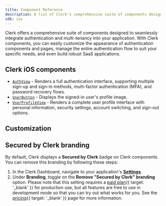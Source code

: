 ```yaml
---
title: Component Reference
description: A list of Clerk's comprehensive suite of components designed to seamlessly integrate authentication and multi-tenancy into your application.
sdk: ios
---
```


Clerk offers a comprehensive suite of components designed to seamlessly integrate authentication and multi-tenancy into your application. With Clerk components, you can easily customize the appearance of authentication components and pages, manage the entire authentication flow to suit your specific needs, and even build robust SaaS applications.

## Clerk iOS components

- [`AuthView`](/docs/reference/ios/auth-view) - Renders a full authentication interface, supporting multiple sign-up and sign-in methods, multi-factor authentication (MFA), and password recovery flows.
- [`UserButton`](/docs/reference/ios/user-button) - Displays the signed-in user's profile image.
- [`UserProfileView`](/docs/reference/ios/user-profile-view) - Renders a complete user profile interface with personal information, security settings, account switching, and sign-out options.

## Customization

<Include src="_partials/ios/customization" />

## Secured by Clerk branding

By default, Clerk displays a **Secured by Clerk** badge on Clerk components. You can remove this branding by following these steps:

1. In the Clerk Dashboard, navigate to your application's [**Settings**](https://dashboard.clerk.com/last-active?path=settings).
1. Under **Branding**, toggle on the **Remove "Secured by Clerk" branding** option. Please note that this setting requires a [paid plan](/pricing){{ target: '_blank' }} for production use, but all features are free to use in development mode so that you can try out what works for you. See the [pricing](/pricing){{ target: '_blank' }} page for more information.

<Include src="_partials/help" />
